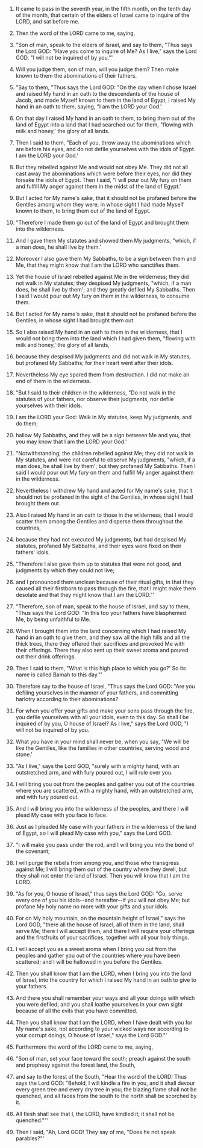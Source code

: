 
1. It came to pass in the seventh year, in the fifth month, on the tenth day of the month, that certain of the elders of Israel came to inquire of the LORD, and sat before me.

2. Then the word of the LORD came to me, saying,

3. "Son of man, speak to the elders of Israel, and say to them, "Thus says the Lord GOD: "Have you come to inquire of Me? As I live," says the Lord GOD, "I will not be inquired of by you."'

4. Will you judge them, son of man, will you judge them? Then make known to them the abominations of their fathers.

5. "Say to them, "Thus says the Lord GOD: "On the day when I chose Israel and raised My hand in an oath to the descendants of the house of Jacob, and made Myself known to them in the land of Egypt, I raised My hand in an oath to them, saying, "I am the LORD your God.'

6. On that day I raised My hand in an oath to them, to bring them out of the land of Egypt into a land that I had searched out for them, "flowing with milk and honey,' the glory of all lands.

7. Then I said to them, "Each of you, throw away the abominations which are before his eyes, and do not defile yourselves with the idols of Egypt. I am the LORD your God.'

8. But they rebelled against Me and would not obey Me. They did not all cast away the abominations which were before their eyes, nor did they forsake the idols of Egypt. Then I said, "I will pour out My fury on them and fulfill My anger against them in the midst of the land of Egypt.'

9. But I acted for My name's sake, that it should not be profaned before the Gentiles among whom they were, in whose sight I had made Myself known to them, to bring them out of the land of Egypt.

10. "Therefore I made them go out of the land of Egypt and brought them into the wilderness.

11. And I gave them My statutes and showed them My judgments, "which, if a man does, he shall live by them.'

12. Moreover I also gave them My Sabbaths, to be a sign between them and Me, that they might know that I am the LORD who sanctifies them.

13. Yet the house of Israel rebelled against Me in the wilderness; they did not walk in My statutes; they despised My judgments, "which, if a man does, he shall live by them'; and they greatly defiled My Sabbaths. Then I said I would pour out My fury on them in the wilderness, to consume them.

14. But I acted for My name's sake, that it should not be profaned before the Gentiles, in whose sight I had brought them out.

15. So I also raised My hand in an oath to them in the wilderness, that I would not bring them into the land which I had given them, "flowing with milk and honey,' the glory of all lands,

16. because they despised My judgments and did not walk in My statutes, but profaned My Sabbaths; for their heart went after their idols.

17. Nevertheless My eye spared them from destruction. I did not make an end of them in the wilderness.

18. "But I said to their children in the wilderness, "Do not walk in the statutes of your fathers, nor observe their judgments, nor defile yourselves with their idols.

19. I am the LORD your God: Walk in My statutes, keep My judgments, and do them;

20. hallow My Sabbaths, and they will be a sign between Me and you, that you may know that I am the LORD your God.'

21. "Notwithstanding, the children rebelled against Me; they did not walk in My statutes, and were not careful to observe My judgments, "which, if a man does, he shall live by them'; but they profaned My Sabbaths. Then I said I would pour out My fury on them and fulfill My anger against them in the wilderness.

22. Nevertheless I withdrew My hand and acted for My name's sake, that it should not be profaned in the sight of the Gentiles, in whose sight I had brought them out.

23. Also I raised My hand in an oath to those in the wilderness, that I would scatter them among the Gentiles and disperse them throughout the countries,

24. because they had not executed My judgments, but had despised My statutes, profaned My Sabbaths, and their eyes were fixed on their fathers' idols.

25. "Therefore I also gave them up to statutes that were not good, and judgments by which they could not live;

26. and I pronounced them unclean because of their ritual gifts, in that they caused all their firstborn to pass through the fire, that I might make them desolate and that they might know that I am the LORD."'

27. "Therefore, son of man, speak to the house of Israel, and say to them, "Thus says the Lord GOD: "In this too your fathers have blasphemed Me, by being unfaithful to Me.

28. When I brought them into the land concerning which I had raised My hand in an oath to give them, and they saw all the high hills and all the thick trees, there they offered their sacrifices and provoked Me with their offerings. There they also sent up their sweet aroma and poured out their drink offerings.

29. Then I said to them, "What is this high place to which you go?' So its name is called Bamah to this day."'

30. Therefore say to the house of Israel, "Thus says the Lord GOD: "Are you defiling yourselves in the manner of your fathers, and committing harlotry according to their abominations?

31. For when you offer your gifts and make your sons pass through the fire, you defile yourselves with all your idols, even to this day. So shall I be inquired of by you, O house of Israel? As I live," says the Lord GOD, "I will not be inquired of by you.

32. What you have in your mind shall never be, when you say, "We will be like the Gentiles, like the families in other countries, serving wood and stone.'

33. "As I live," says the Lord GOD, "surely with a mighty hand, with an outstretched arm, and with fury poured out, I will rule over you.

34. I will bring you out from the peoples and gather you out of the countries where you are scattered, with a mighty hand, with an outstretched arm, and with fury poured out.

35. And I will bring you into the wilderness of the peoples, and there I will plead My case with you face to face.

36. Just as I pleaded My case with your fathers in the wilderness of the land of Egypt, so I will plead My case with you," says the Lord GOD.

37. "I will make you pass under the rod, and I will bring you into the bond of the covenant;

38. I will purge the rebels from among you, and those who transgress against Me; I will bring them out of the country where they dwell, but they shall not enter the land of Israel. Then you will know that I am the LORD.

39. "As for you, O house of Israel," thus says the Lord GOD: "Go, serve every one of you his idols--and hereafter--if you will not obey Me; but profane My holy name no more with your gifts and your idols.

40. For on My holy mountain, on the mountain height of Israel," says the Lord GOD, "there all the house of Israel, all of them in the land, shall serve Me; there I will accept them, and there I will require your offerings and the firstfruits of your sacrifices, together with all your holy things.

41. I will accept you as a sweet aroma when I bring you out from the peoples and gather you out of the countries where you have been scattered; and I will be hallowed in you before the Gentiles.

42. Then you shall know that I am the LORD, when I bring you into the land of Israel, into the country for which I raised My hand in an oath to give to your fathers.

43. And there you shall remember your ways and all your doings with which you were defiled; and you shall loathe yourselves in your own sight because of all the evils that you have committed.

44. Then you shall know that I am the LORD, when I have dealt with you for My name's sake, not according to your wicked ways nor according to your corrupt doings, O house of Israel," says the Lord GOD."'

45. Furthermore the word of the LORD came to me, saying,

46. "Son of man, set your face toward the south; preach against the south and prophesy against the forest land, the South,

47. and say to the forest of the South, "Hear the word of the LORD! Thus says the Lord GOD: "Behold, I will kindle a fire in you, and it shall devour every green tree and every dry tree in you; the blazing flame shall not be quenched, and all faces from the south to the north shall be scorched by it.

48. All flesh shall see that I, the LORD, have kindled it; it shall not be quenched.""'

49. Then I said, "Ah, Lord GOD! They say of me, "Does he not speak parables?"'


